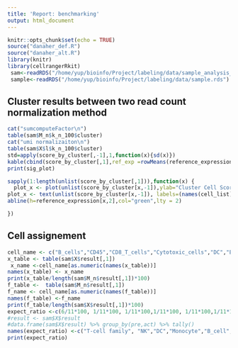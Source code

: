 ```yaml
---
title: 'Report: benchmarking'
output: html_document
---
```


```r
knitr::opts_chunk$set(echo = TRUE)
source("danaher_def.R")
source("danaher_alt.R")
library(knitr)
library(cellrangerRkit)
 sam<-readRDS("/home/yup/bioinfo/Project/labeling/data/sample_analysis_nor_mat")
 sample<-readRDS("/home/yup/bioinfo/Project/labeling/data/sample.rds")
```

## Cluster results between two read count normalization method 

```r
cat("sumcomputeFactor\n")
table(sam$M_n$k_n_100$cluster) 
cat("umi normalizaiton\n")
table(sam$X$l$k_n_100$cluster)
std=apply(score_by_cluster[,-1],1,function(x){sd(x)})
kable(cbind(score_by_cluster[,1],ref_exp =rowMeans(reference_expression),score_by_cluster[,-1]),SD=std)
print(sig_plot)
```
```r
sapply(1:length(unlist(score_by_cluster[,1])),function(x) { 
  plot_x <- plot(unlist(score_by_cluster[x,-1]),ylab="Cluster Cell Score",xlab="cell type", main=c("Cluster",x),ylim=c(-0.1,max(score_by_cluster[x,-1],reference_expression[x,2])*1.15))
plot_x <- text(unlist(score_by_cluster[x,-1]), labels=(names(cell_list)), cex=0.5, pos=4,offset = 1 ,col="red")
abline(h=reference_expression[x,2],col="green",lty = 2) 

})
```
## Cell assignement 



```r
cell_name <- c("B_cells","CD45","CD8_T_cells","Cytotoxic_cells","DC","Exhausted_CD8","Macrophages","Mast_cells","Neutrophils","NK_CD56dim_cells","NK_cells","T_cells","Th1_cells","Treg" )
x_table <- table(sam$X$result[,1])
 x_name <-cell_name[as.numeric(names(x_table))]
names(x_table) <- x_name
print(x_table/length(sam$M_n$result[,1])*100)
f_table <-  table(sam$M_n$result[,1]) 
f_name <- cell_name[as.numeric(names(f_table))]
names(f_table) <-f_name
print(f_table/length(sam$X$result[,1])*100)
expect_ratio <-c(6/11*100, 1/11*100, 1/11*100,1/11*100, 1/11*100,1/11*100)
#result <- sam$X$result
#data.frame(sam$X$result) %>% group_by(pre,act) %>% tally()
names(expect_ratio) <-c("T-cell family", "NK","DC","Monocyte","B_cell","CD34")
print(expect_ratio)
```

